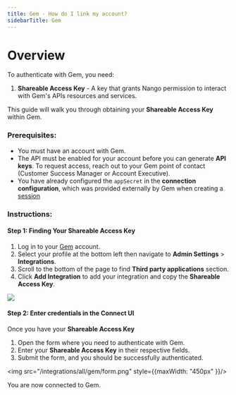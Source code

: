 ```yaml
---
title: Gem - How do I link my account?
sidebarTitle: Gem
---
```


# Overview

To authenticate with Gem, you need:
1. **Shareable Access Key** - A key that grants Nango permission to interact with Gem's APIs resources and services.

This guide will walk you through obtaining your **Shareable Access Key** within Gem.

### Prerequisites:

- You must have an account with Gem.
- The API must be enabled for your account before you can generate **API keys**. To request access, reach out to your Gem point of contact (Customer Success Manager or Account Executive).
- You have already configured the `appSecret` in the **connection configuration**, which was provided externally by Gem when creating a [session](https://docs.nango.dev/reference/api/connect/sessions/create#body-integrations-config-defaults-key-connection-config)

### Instructions:

#### Step 1: Finding Your Shareable Access Key
1. Log in to your [Gem](https://www.gem.com/login) account.
2. Select your profile at the bottom left then navigate to **Admin Settings** > **Integrations**.
3. Scroll to the bottom of the page to find **Third party applications** section.
4. Click **Add Integration** to add your integration and copy the **Shareable Access Key**.
<img src="/integrations/all/gem/integrations_page.png" />

#### Step 2: Enter credentials in the Connect UI

Once you have your **Shareable Access Key**
1. Open the form where you need to authenticate with Gem.
2. Enter your **Shareable Access Key** in their respective fields.
3. Submit the form, and you should be successfully authenticated.


<img src="/integrations/all/gem/form.png" style={{maxWidth: "450px" }}/>

You are now connected to Gem.
 